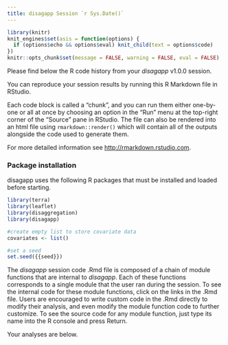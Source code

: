 ```yaml
---
title: disagapp Session `r Sys.Date()`
---
```


```r
library(knitr)
knit_engines$set(asis = function(options) {
  if (options$echo && options$eval) knit_child(text = options$code)
})
knitr::opts_chunk$set(message = FALSE, warning = FALSE, eval = FALSE)
```

Please find below the R code history from your *disagapp* v1.0.0 session. 

You can reproduce your session results by running this R Markdown file in RStudio. 

Each code block is called a "chunk", and you can run them either one-by-one or all at once by choosing an option in the "Run" menu at the top-right corner of the "Source" pane in RStudio. The file can also be rendered into an html file using `rmarkdown::render()` which will contain all of the outputs alongside the code used to generate them.

For more detailed information see <http://rmarkdown.rstudio.com>.

### Package installation

disagapp uses the following R packages that must be installed and loaded before starting.
```r
library(terra)
library(leaflet)
library(disaggregation)
library(disagapp)

#create empty list to store covariate data
covariates <- list()

#set a seed
set.seed({{seed}})
```

The *disagapp* session code .Rmd file is composed of a chain of module functions that are internal to *disagapp*. Each of these functions corresponds to a single module that the user ran during the session. To see the internal code for these module functions, click on the links in the .Rmd file. Users are encouraged to write custom code in the .Rmd directly to modify their analysis, and even modify the module function code to further customize. To see the source code for any module function, just type its name into the R console and press Return.

Your analyses are below.

